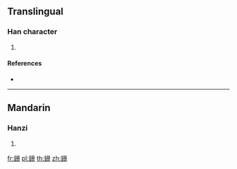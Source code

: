 {{character info/new}}
==Translingual==

===Han character===
{{Han char|rn=167|rad=金|as=05|sn=13|four=|canj=CBBM}}

# {{defn|Han|sort=金05}}

====References====
* {{Han ref|kx=1304.170|dkj=40373|dj=1807.050|hdz=64190.030|uh=928F|ud=37519}}

----

==Mandarin==

===Hanzi===
{{cmn-hanzi|pin=[[shàn]] ([[shan4]]), [[xǐ]] ([[xi3]]), [[xiān]] ([[xian1]])|wg=shan<sup>4</sup>, hsi<sup>3</sup>, hsien<sup>1</sup>}}

# {{defn|lang=cmn|sort=金05}}

[[fr:銏]]
[[pl:銏]]
[[th:銏]]
[[zh:銏]]